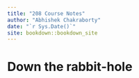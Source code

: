 ```yaml
--- 
title: "208 Course Notes"
author: "Abhishek Chakraborty"
date: "`r Sys.Date()`"
site: bookdown::bookdown_site
---
```


# Down the rabbit-hole

